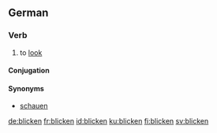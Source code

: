 ==German==

===Verb===
{{infl|de|verb}}

# to [[look]]

====Conjugation====
{{de-conj-weak|blick|geblickt|haben}}

====Synonyms====
*[[schauen]]

[[de:blicken]]
[[fr:blicken]]
[[id:blicken]]
[[ku:blicken]]
[[fi:blicken]]
[[sv:blicken]]